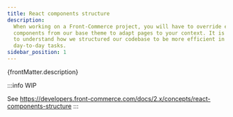 ```yaml
---
title: React components structure
description:
  When working on a Front-Commerce project, you will have to override existing
  components from our base theme to adapt pages to your context. It is important
  to understand how we structured our codebase to be more efficient in your
  day-to-day tasks.
sidebar_position: 1
---
```


<p>{frontMatter.description}</p>

:::info WIP

See
https://developers.front-commerce.com/docs/2.x/concepts/react-components-structure
:::
